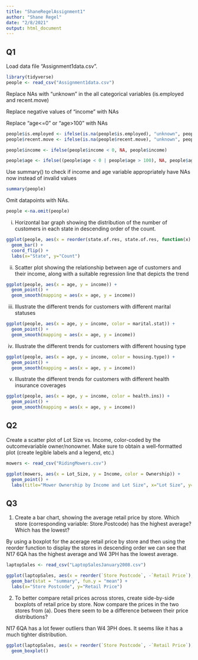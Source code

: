 ```yaml
---
title: "ShaneRegelAssignment1"
author: "Shane Regel"
date: "2/8/2021"
output: html_document
---
```


## Q1

Load data file "Assignment1data.csv".
```r
library(tidyverse)
people <- read_csv("Assignment1data.csv")
```

Replace NAs with "unknown" in the all categorical variables (is.employed and recent.move)

Replace negative values of "income" with NAs

Replace "age<=0" or "age>100" with NAs
```r
people$is.employed <- ifelse(is.na(people$is.employed), "unknown", people$is.employed)
people$recent.move <- ifelse(is.na(people$recent.move), "unknown", people$recent.move)

people$income <- ifelse(people$income < 0, NA, people$income)

people$age <- ifelse((people$age < 0 | people$age > 100), NA, people$age)
```

Use summary() to check if income and age variable appropriately have NAs now instead of invalid values
```r
summary(people)
```

Omit datapoints with NAs.
```r
people <-na.omit(people)
```

i. Horizontal bar graph showing the distribution of the number of customers in each state in descending order of the count.
```r
ggplot(people, aes(x = reorder(state.of.res, state.of.res, function(x) length(x)))) + 
  geom_bar() + 
  coord_flip() +
  labs(x="State", y="Count")
```

ii. Scatter plot showing the relationship between age of customers and their income, along with a suitable regression line that depicts the trend
```r
ggplot(people, aes(x = age, y = income)) + 
  geom_point() + 
  geom_smooth(mapping = aes(x = age, y = income))
```

iii. Illustrate the different trends for customers with different marital statuses
```r
ggplot(people, aes(x = age, y = income, color = marital.stat)) + 
  geom_point() + 
  geom_smooth(mapping = aes(x = age, y = income))
```

iv. Illustrate the different trends for customers with different housing type
```r
ggplot(people, aes(x = age, y = income, color = housing.type)) + 
  geom_point() + 
  geom_smooth(mapping = aes(x = age, y = income))
```

v. Illustrate the different trends for customers with different health insurance coverages
```r
ggplot(people, aes(x = age, y = income, color = health.ins)) + 
  geom_point() + 
  geom_smooth(mapping = aes(x = age, y = income))
```

## Q2

Create a scatter plot of Lot Size vs. Income, color-coded by the outcomevariable owner/nonowner. Make sure to obtain a well-formatted plot (create legible labels and a legend, etc.)
```r
mowers <- read_csv("RidingMowers.csv")
```
```r
ggplot(mowers, aes(x = Lot_Size, y = Income, color = Ownership)) + 
  geom_point() +
  labs(title="Mower Ownership by Income and Lot Size", x="Lot Size", y="Income")
```

## Q3

1. Create a bar chart, showing the average retail price by store. Which store (corresponding variable: Store.Postcode) has the highest average? Which has the lowest? 

By using a boxplot for the acerage retail price by store and then using the reorder function to display the stores in descending order we can see that N17 6QA has the highest average and W4 3PH has the lowest average.

```r
laptopSales <- read_csv("LaptopSalesJanuary2008.csv")
```


```r
ggplot(laptopSales, aes(x = reorder(`Store Postcode`, -`Retail Price`), y = `Retail Price`)) + 
  geom_bar(stat = "summary", fun.y = "mean") +
  labs(x="Store Postcode", y="Retail Price")
```

2. To better compare retail prices across stores, create side-by-side boxplots of retail price by store. Now compare the prices in the two stores from (a). Does there seem to be a difference between their price distributions?

N17 6QA has a lot fewer outliers than W4 3PH does. It seems like it has a much tighter distribution.

```r
ggplot(laptopSales, aes(x = reorder(`Store Postcode`, -`Retail Price`), y = `Retail Price`)) + 
  geom_boxplot()
```

